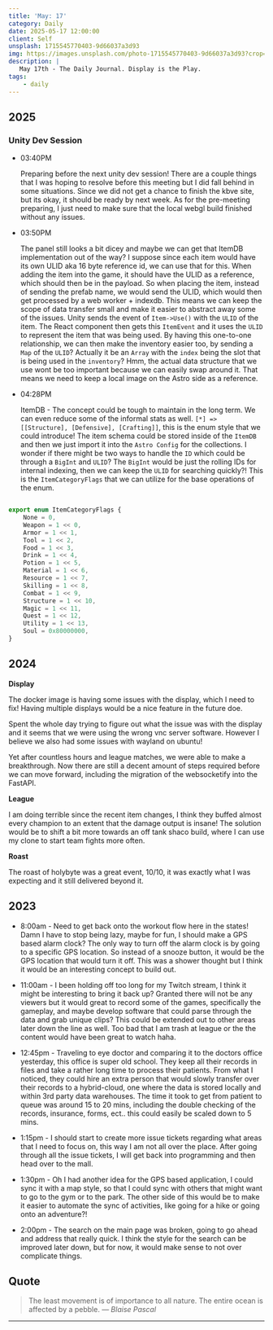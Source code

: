 ```yaml
---
title: 'May: 17'
category: Daily
date: 2025-05-17 12:00:00
client: Self
unsplash: 1715545770403-9d66037a3d93
img: https://images.unsplash.com/photo-1715545770403-9d66037a3d93?crop=entropy&cs=srgb&fm=jpg&ixid=MnwzNjM5Nzd8MHwxfHJhbmRvbXx8fHx8fHx8fDE2ODE3NDg2ODY&ixlib=rb-4.0.3&q=85
description: |
   May 17th - The Daily Journal. Display is the Play.
tags:
    - daily
---
```


## 2025

### Unity Dev Session

-   03:40PM

    Preparing before the next unity dev session!
    There are a couple things that I was hoping to resolve before this meeting but I did fall behind in some situations.
    Since we did not get a chance to finish the kbve site, but its okay, it should be ready by next week.
    As for the pre-meeting preparing, I just need to make sure that the local webgl build finished without any issues.

-   03:50PM

    The panel still looks a bit dicey and maybe we can get that ItemDB implementation  out of the way?
    I suppose since each item would have its own ULID aka 16 byte reference id, we can use that for this.
    When adding the item into the game, it should have the ULID as a reference, which should then be in the payload.
    So when placing the item, instead of sending the prefab name, we would send the ULID, which would then get processed by a web worker + indexdb.
    This means we can keep the scope of data transfer small and make it easier to abstract away some of the issues.
    Unity sends the event of `Item->Use()` with the `ULID` of the item.
    The React component then gets this `ItemEvent` and it uses the `ULID` to represent the item that was being used.
    By having this one-to-one relationship, we can then make the inventory easier too, by sending a `Map` of the `ULID`?
    Actually it be an `Array` with the `index` being the slot that is being used in the `inventory`? 
    Hmm, the actual data structure that we use wont be too important because we can easily swap around it.
    That means we need to keep a local image on the Astro side as a reference.

-   04:28PM

    ItemDB - The concept could be tough to maintain in the long term. We can even reduce some of the informal stats as well.
    `[*] => [[Structure], [Defensive], [Crafting]]`, this is the enum style that we could introduce!
    The item schema could be stored inside of the `ItemDB` and then we just import it into the `Astro Config` for the collections.
    I wonder if there might be two ways to handle the `ID` which could be through a `BigInt` and `ULID`?
    The `BigInt` would be just the rolling IDs for internal indexing, then we can keep the `ULID` for searching quickly?!
    This is the `ItemCategoryFlags` that we can utilize for the base operations of the enum.
```js

export enum ItemCategoryFlags {
    None = 0,
    Weapon = 1 << 0,
    Armor = 1 << 1,
    Tool = 1 << 2,
    Food = 1 << 3,
    Drink = 1 << 4,
    Potion = 1 << 5,
    Material = 1 << 6,
    Resource = 1 << 7,
    Skilling = 1 << 8,
    Combat = 1 << 9,
    Structure = 1 << 10,
    Magic = 1 << 11,
    Quest = 1 << 12,
    Utility = 1 << 13,
    Soul = 0x80000000,
}

```
    


## 2024

**Display**

The docker image is having some issues with the display, which I need to fix!
Having multiple displays would be a nice feature in the future doe.

Spent the whole day trying to figure out what the issue was with the display and it seems that we were using the wrong vnc server software.
However I believe we also had some issues with wayland on ubuntu! 

Yet after countless hours and league matches, we were able to make a breakthrough.
Now there are still a decent amount of steps required before we can move forward, including the migration of the websocketify into the FastAPI.

**League**

I am doing terrible since the recent item changes, I think they buffed almost every champion to an extent that the damage output is insane!
The solution would be to shift a bit more towards an off tank shaco build, where I can use my clone to start team fights more often.


**Roast**

The roast of holybyte was a great event, 10/10, it was exactly what I was expecting and it still delivered beyond it.

## 2023

- 8:00am - Need to get back onto the workout flow here in the states! Damn I have to stop being lazy, maybe for fun, I should make a GPS based alarm clock? The only way to turn off the alarm clock is by going to a specific GPS location. So instead of a snooze button, it would be the GPS location that would turn it off. This was a shower thought but I think it would be an interesting concept to build out.

- 11:00am - I been holding off too long for my Twitch stream, I think it might be interesting to bring it back up? Granted there will not be any viewers but it would great to record some of the games, specifically the gameplay, and maybe develop software that could parse through the data and grab unique clips? This could be extended out to other areas later down the line as well. Too bad that I am trash at league or the the content would have been great to watch haha.

- 12:45pm - Traveling to eye doctor and comparing it to the doctors office yesterday, this office is super old school. They keep all their records in files and take a rather long time to process their patients. From what I noticed, they could hire an extra person that would slowly transfer over their records to a hybrid-cloud, one where the data is stored locally and within 3rd party data warehouses. The time it took to get from patient to queue was around 15 to 20 mins, including the double checking of the records, insurance, forms, ect.. this could easily be scaled down to 5 mins.

- 1:15pm - I should start to create more issue tickets regarding what areas that I need to focus on, this way I am not all over the place. After going through all the issue tickets, I will get back into programming and then head over to the mall. 

- 1:30pm - Oh I had another idea for the GPS based application, I could sync it with a map style, so that I could sync with others that might want to go to the gym or to the park. The other side of this would be to make it easier to automate the sync of activities, like going for a hike or going onto an adventure?!

- 2:00pm - The search on the main page was broken, going to go ahead and address that really quick. I think the style for the search can be improved later down, but for now, it would make sense to not over complicate things. 

## Quote

> The least movement is of importance to all nature. The entire ocean is affected by a pebble.
> — <cite>Blaise Pascal</cite>

---
